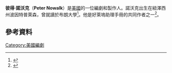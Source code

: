 {{Infobox person
| name          = Peter Nowalk
| image         =
| imagesize     =
| caption       =
| birth_name    =  
| birth_date    = 
| birth_place   = [[波因特普萊森|波因特普萊森]] 
| occupation    = 編劇，製作人
| yearsactive   =  
| spouse =
}}
'''彼得·諾沃克'''（'''Peter Nowalk'''）是[[美國|美國]]的一位編劇和製作人。諾沃克出生在紐澤西州波因特普萊森，曾就讀於布朗大學<ref name="abc">{{cite web | url=http://www.abcmedianet.com/web/showpage/showpage.aspx?program_id=003858&type=producer | title=Pete Nowalk | publisher=American Broadcasting Companies, Inc. | accessdate=16 July 2014 | deadurl=yes | archiveurl=https://web.archive.org/web/20140903202838/http://www.abcmedianet.com/web/showpage/showpage.aspx?program_id=003858&type=producer | archivedate=2014年9月3日 }}</ref>。他是好萊塢助理手冊的共同作者之一<ref>{{cite web | url=http://www.amazon.com/The-Hollywood-Assistants-Handbook-Aspiring/dp/0761147462 | title=The Hollywood Assistants Handbook: 86 Rules for Aspiring Power Players | publisher=Amazon | accessdate=16 July 2014 | archive-date=2020-11-09 | archive-url=https://web.archive.org/web/20201109052149/https://www.amazon.com/The-Hollywood-Assistants-Handbook-Aspiring/dp/0761147462 }}</ref>。
==參考資料==
{{reflist}}
[[Category:美國編劇|Category:美國編劇]]